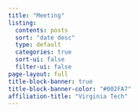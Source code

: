 ```yaml
---
title: "Meeting"
listing:
  contents: posts
  sort: "date desc"
  type: default
  categories: true
  sort-ui: false
  filter-ui: false
page-layout: full
title-block-banner: true
title-block-banner-color: "#002FA7"
affiliation-title: "Virginia Tech"
---
```

